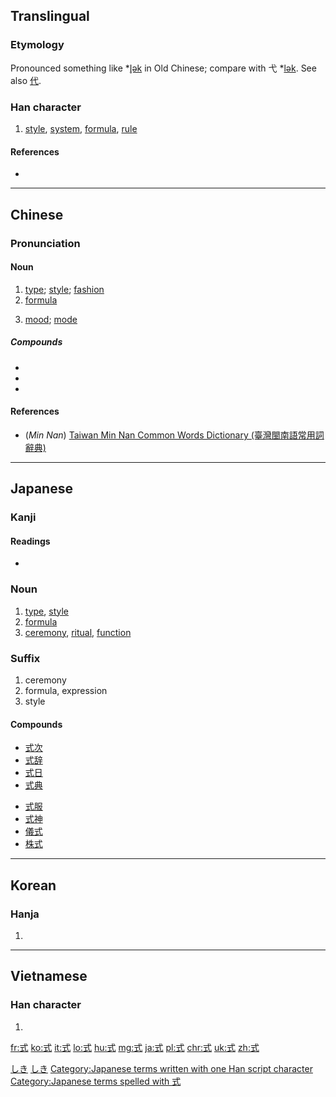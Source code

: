 ==Translingual==

===Etymology===
{{Han compound|弋|工|c1=p|c2=s|t2=work|ls=psc}}

Pronounced something like *[[w:International Phonetic Alphabet|l̥ək]] in Old Chinese; compare with 弋 *[[w:International Phonetic Alphabet|lək]]. See also [[代]].

===Han character===
{{Han char|rn=56|rad=弋|as=03|sn=6|four=4310<sub>0</sub>|canj=戈心一 (IPM)|ids=⿹[[弋]][[工]]}}

# [[style]], [[system]], [[formula]], [[rule]]

====References====
* {{Han ref|kx=0355.060|dkj=09663|hdz=10558.070|uh=5F0F|ud=24335|bh=A6A1|bd=42657}}

----

==Chinese==
{{zh-forms}}

===Pronunciation===
{{zh-pron
|m=shì
|c=sik1
|h=
|mn=sit/sik
|mn_note=sit - vernacular, sik - literary
|w=
|mc=y
|oc=y
|ma=|ma2=
|cat=n
}}

====Noun====
{{zh-noun|ts}}

# [[type]]; [[style]]; [[fashion]]
# [[formula]]
# {{context|grammar|lang=zh}} [[mood]]; [[mode]]
#: {{zh-usex|叙述式|indicative mood}}

=====Compounds=====
* {{zh-l|式樣}}
* {{zh-l|式子}}
* {{zh-l|儀式}}

====References====
*(''Min Nan'') [http://twblg.dict.edu.tw/holodict_new/index.html Taiwan Min Nan Common Words Dictionary (臺灣閩南語常用詞辭典)]

{{zh-cat|Advanced}}

----

==Japanese==

===Kanji===
{{ja-kanji|grade=3|rs=弋03}}

====Readings====
* {{ja-readings|goon=[[しき]] (shiki)|kanon=[[しょく]] (shoku)|kun=[[のり]] (nori), [[のっとる]] (nottoru)|nanori=[[つね]] (tsune), [[のり]] (nori), [[もち]] (mochi)}}

===Noun===
{{ja-noun|k|hira=しき|rom=shiki|hidx=しき}}

# [[type]], [[style]]
# [[formula]]
# [[ceremony]], [[ritual]], [[function]]

===Suffix===
{{ja-pos|k|suffix|hira=しき|rom=-shiki}}

# ceremony
# formula, expression
# style

====Compounds====
{{top2}}
* [[式次]]
* [[式辞]]
* [[式日]]
* [[式典]]
{{mid2}}
* [[式服]]
* [[式神]]
* [[儀式]]
* [[株式]]
{{bottom}}

[[Category:ja:Computing|しき]]
[[Category:ja:Mathematics|しき]]
[[Category:Japanese terms written with one Han script character]]
[[Category:Japanese terms spelled with 式]]

----

==Korean==

===Hanja===
{{ko-hanja|hangeul=[[식]]|eumhun=|rv=sik|mr=sik|y=sik}}

# {{defn|lang=ko|sort=弋03}}

----

==Vietnamese==

===Han character===
{{vi-hantu|[[thức]], [[sức]]|rs=弋03}}

# {{defn|lang=vi|sort=弋03}}

[[fr:式]]
[[ko:式]]
[[it:式]]
[[lo:式]]
[[hu:式]]
[[mg:式]]
[[ja:式]]
[[pl:式]]
[[chr:式]]
[[uk:式]]
[[zh:式]]